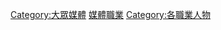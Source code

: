 {{Commonscat|Media people}}

[[Category:大眾媒體|Category:大眾媒體]]
[[Category:媒體職業|]]
[[Category:各職業人物|Category:各職業人物]]